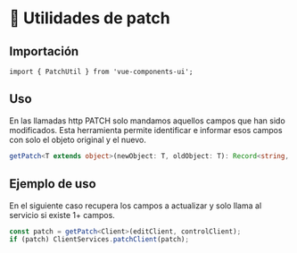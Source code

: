 
<Meta title="Utils/Patch"/>

# 🧰 Utilidades de patch

## Importación

`import { PatchUtil } from 'vue-components-ui';`

## Uso

En las llamadas http PATCH solo mandamos aquellos campos que han sido modificados.
Esta herramienta permite identificar e informar esos campos con solo el objeto original y el nuevo.

```ts
getPatch<T extends object>(newObject: T, oldObject: T): Record<string, unknown> | undefined;
```

## Ejemplo de uso

En el siguiente caso recupera los campos a actualizar y solo llama al servicio si existe 1+ campos.

```ts
const patch = getPatch<Client>(editClient, controlClient);
if (patch) ClientServices.patchClient(patch);
```